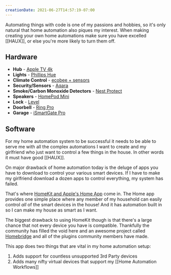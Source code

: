 ```yaml
---
creationDate: 2021-06-27T14:57:19-07:00
---
```


<PostHeader slug="home-automation" />

Automating things with code is one of my passions and hobbies, so it's only natural that home automation also piques my interest. When making creating your own home automations make sure you have excelled [[HAUX]], or else you're more likely to turn them off.

## Hardware

- **Hub** - [Apple TV 4k](https://www.apple.com/apple-tv-4k/)
- **Lights** - [Phillips Hue](https://www.philips-hue.com/en-us)
- **Climate Control** - [ecobee + sensors](https://www.ecobee.com/en-us/)
- **Security/Sensors** - [Aqara](https://www.aqara.com)
- **Smoke/Carbon Monoxide Detectors** - [Nest Protect](https://store.google.com/product/nest_protect_2nd_gen?sku=_nest_protect_2nd_gen_wired&hl=en-US)
- **Speakers** - [HomePod Mini](https://www.apple.com/homepod-mini/)
- **Lock** - [Level](https://level.co/products/lock)
- **Doorbell** - [Ring Pro](https://ring.com/products/video-doorbell-pro-2)
- **Garage** - [iSmartGate Pro](https://www.amazon.com/ISMARTGATE-Gogogate2-Compatible-Controller-Smartphone/dp/B07Q2CTKCY)

## Software

For my home automation system to be successful it needs to be able to serve me with all the complex automations I want to create and my girlfriend who just want to control a few things in the house. In other words it must have good [[HAUX]].

On major drawback of home automation today is the deluge of apps you have to download to control your various smart devices. If I have to make my girlfriend download a dozen apps to control everything, my system has failed. 

That's where [HomeKit and Apple's Home App](https://www.apple.com/ios/home/) come in. The Home app provides one simple place where any member of my household can easily control _all_ of the smart devices in the house! And it has automation built in so I can make my house as smart as I want.

The biggest drawback to using HomeKit though is that there's a large chance that not every device you have is compatible. Thankfully the community has filled the void here and an awesome project called [Homebridge](https://homebridge.io) and all of the plugins community members have made. 

This app does two things that are vital in my home automation setup:

1. Adds support for countless unsupported 3rd Party devices
2. Adds many nifty virtual devices that support my [[Home Automation Workflows]]

<BackLinks slug="home-automation" />
